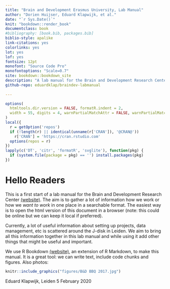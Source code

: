 ```yaml
---
title: "Brain and Development Erasmus University, Lab Manual"
author: "Dorien Huijser, Eduard Klapwijk, et al."
date: "`r Sys.Date()`"
knit: "bookdown::render_book"
documentclass: book
#bibliography: [book.bib, packages.bib]
biblio-style: apalike
link-citations: yes
colorlinks: yes
lot: yes
lof: yes
fontsize: 12pt
monofont: "Source Code Pro"
monofontoptions: "Scale=0.7"
site: bookdown::bookdown_site
description: "A lab manual for the Brain and Development Research Center."
github-repo: eduardklap/braindev-labmanual
  
---
```


```r
options(
  htmltools.dir.version = FALSE, formatR.indent = 2,
  width = 55, digits = 4, warnPartialMatchAttr = FALSE, warnPartialMatchDollar = FALSE
)
local({
  r = getOption('repos')
  if (!length(r) || identical(unname(r['CRAN']), '@CRAN@'))
    r['CRAN'] = 'https://cran.rstudio.com' 
  options(repos = r)
})
lapply(c('DT', 'citr', 'formatR', 'svglite'), function(pkg) {
  if (system.file(package = pkg) == '') install.packages(pkg)
})
```

# Hello Readers {-}

This is a first start of a lab manual for the Brain and Development Research Center [(website)](http:www.brainanddevelopment.nl). The aim is to gather a lot of information how we work or how we *want to work* in one place in a searchable format. The easiest way is to open the html version of this document in a browser (note: this could be online but we can keep it local if preferred).  

Currently, a lot of useful information about setting up projects, data management, etc is scattered around the J-disk in Leiden. We aim to bring all this information together in this lab manual and while using it add other things that might be useful and important.  

We use R Bookdown [(website)](https://bookdown.org/), an extension of R Markdown, to make this manual. It is a great tool: we can write text, include code chunks and figures. Also photos:

```r
knitr::include_graphics("figures/B&D BBQ 2017.jpg")
```


Eduard Klapwijk, Leiden 5 February 2020


